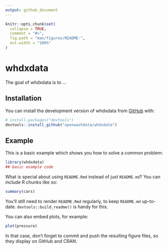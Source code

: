 ```yaml
---
output: github_document
---
```


<!-- README.md is generated from README.Rmd. Please edit that file -->

```r
knitr::opts_chunk$set(
  collapse = TRUE,
  comment = "#>",
  fig.path = "man/figures/README-",
  out.width = "100%"
)
```

# whdxdata

<!-- badges: start -->
<!-- badges: end -->

The goal of whdxdata is to ...

## Installation

You can install the development version of whdxdata from [GitHub](https://github.com/) with:

``` r
# install.packages("devtools")
devtools::install_github("openwashdata/whdxdata")
```

## Example

This is a basic example which shows you how to solve a common problem:

```r
library(whdxdata)
## basic example code
```

What is special about using `README.Rmd` instead of just `README.md`? You can include R chunks like so:

```r
summary(cars)
```

You'll still need to render `README.Rmd` regularly, to keep `README.md` up-to-date. `devtools::build_readme()` is handy for this.

You can also embed plots, for example:

```r
plot(pressure)
```

In that case, don't forget to commit and push the resulting figure files, so they display on GitHub and CRAN.
